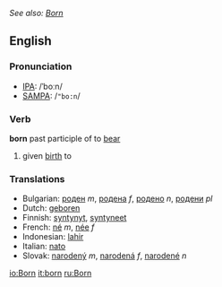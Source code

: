 ''See also: [[Born]]''
==English==

{{rank|William|remain|covered|717|born|somewhat|figure|goes}}

=== Pronunciation ===
*[[w:IPA|IPA]]: /ˈboːn/
*[[w:SAMPA|SAMPA]]: /<tt>"bo:n</tt>/

=== Verb ===

'''born''' past participle of to [[bear]]

# given [[birth]] to

=== Translations ===
*Bulgarian: [[роден]] ''m'', [[родена]] ''f'', [[родено]] ''n'', [[родени]] ''pl''
*Dutch: [[geboren]]
*Finnish: [[syntynyt]], [[syntyneet]]
*French: [[né]] ''m'', [[née]] ''f''
*Indonesian: [[lahir]]
*Italian: [[nato]]
*Slovak: [[narodený]] ''m'', [[narodená]] ''f'', [[narodené]] ''n''

[[io:Born]]
[[it:born]]
[[ru:Born]]